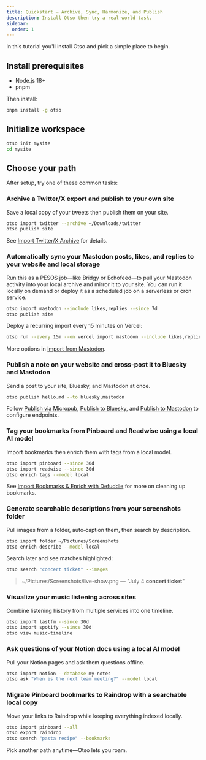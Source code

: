 ```yaml
---
title: Quickstart — Archive, Sync, Harmonize, and Publish
description: Install Otso then try a real‑world task.
sidebar:
  order: 1
---
```


In this tutorial you'll install Otso and pick a simple place to begin.

## Install prerequisites

- Node.js 18+
- pnpm

Then install:

```bash
pnpm install -g otso
```

## Initialize workspace

```bash
otso init mysite
cd mysite
```

## Choose your path

After setup, try one of these common tasks:

### Archive a Twitter/X export and publish to your own site

Save a local copy of your tweets then publish them on your site.

```bash
otso import twitter --archive ~/Downloads/twitter
otso publish site
```

See [Import Twitter/X Archive](/guides/import-twitter-archives/) for details.

### Automatically sync your Mastodon posts, likes, and replies to your website and local storage

Run this as a PESOS job—like Bridgy or Echofeed—to pull your Mastodon
activity into your local archive and mirror it to your site. You can run
it locally on demand or deploy it as a scheduled job on a serverless or
cron service.

```bash
otso import mastodon --include likes,replies --since 7d
otso publish site
```

Deploy a recurring import every 15 minutes on Vercel:

```bash
otso run --every 15m --on vercel import mastodon --include likes,replies
```

More options in [Import from Mastodon](/guides/import-mastodon/).

### Publish a note on your website and cross-post it to Bluesky and Mastodon

Send a post to your site, Bluesky, and Mastodon at once.

```bash
otso publish hello.md --to bluesky,mastodon
```

Follow [Publish via Micropub](/guides/publish-micropub/), [Publish to Bluesky](/guides/publish-bluesky/), and [Publish to Mastodon](/guides/publish-mastodon/) to configure endpoints.

### Tag your bookmarks from Pinboard and Readwise using a local AI model

Import bookmarks then enrich them with tags from a local model.

```bash
otso import pinboard --since 30d
otso import readwise --since 30d
otso enrich tags --model local
```

See [Import Bookmarks & Enrich with Defuddle](/tutorials/import-bookmarks-defuddle/) for more on cleaning up bookmarks.

### Generate searchable descriptions from your screenshots folder

Pull images from a folder, auto‑caption them, then search by description.

```bash
otso import folder ~/Pictures/Screenshots
otso enrich describe --model local
```

Search later and see matches highlighted:

```bash
otso search "concert ticket" --images
```

> ~/Pictures/Screenshots/live-show.png — "July 4 **concert ticket**"

### Visualize your music listening across sites

Combine listening history from multiple services into one timeline.

```bash
otso import lastfm --since 30d
otso import spotify --since 30d
otso view music-timeline
```

### Ask questions of your Notion docs using a local AI model

Pull your Notion pages and ask them questions offline.

```bash
otso import notion --database my-notes
otso ask "When is the next team meeting?" --model local
```

### Migrate Pinboard bookmarks to Raindrop with a searchable local copy

Move your links to Raindrop while keeping everything indexed locally.

```bash
otso import pinboard --all
otso export raindrop
otso search "pasta recipe" --bookmarks
```

Pick another path anytime—Otso lets you roam.
